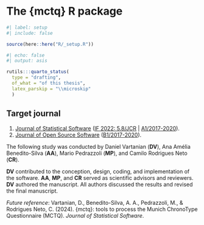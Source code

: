 <!-- %:::% .common h1 begin %:::% -->
# The {mctq} R package
<!-- %:::% .common h1 end %:::% -->

```r
#| label: setup
#| include: false

source(here::here("R/_setup.R"))
```

```r
#| echo: false
#| output: asis

rutils:::quarto_status(
  type = "drafting",
  of_what = "of this thesis",
  latex_parskip = "\\microskip"
  )
```

::: {.callout-note}
## Target journal

1. [Journal of Statistical Software](https://www.jstatsoft.org/authors) ([IF 2022: 5.8/JCR](https://jcr.clarivate.com/jcr/) | [A1/2017-2020](https://sucupira.capes.gov.br/sucupira/public/consultas/coleta/veiculoPublicacaoQualis/listaConsultaGeralPeriodicos.jsf)).
2. [Journal of Open Source Software](https://joss.readthedocs.io/en/latest/submitting.html) ([B1/2017-2020](https://sucupira.capes.gov.br/sucupira/public/consultas/coleta/veiculoPublicacaoQualis/listaConsultaGeralPeriodicos.jsf)).
:::

::: {.callout-note}
The following study was conducted by Daniel Vartanian (__DV__), Ana Amélia Benedito-Silva (__AA__), Mario Pedrazzoli (__MP__), and Camilo Rodrigues Neto (__CR__).

\microskip

__DV__ contributed to the conception, design, coding, and implementation of the software. __AA__, __MP__, and __CR__ served as scientific advisors and reviewers. __DV__ authored the manuscript. All authors discussed the results and revised the final manuscript.

\microskip

_Future reference_: Vartanian, D., Benedito-Silva, A. A., Pedrazzoli, M., & Rodrigues Neto, C. (2024). {mctq}: tools to process the Munich ChronoType Questionnaire (MCTQ). _Journal of Statistical Software_.
:::
